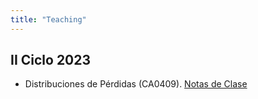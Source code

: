 ```yaml
---
title: "Teaching"
---
```


## II Ciclo 2023

-   Distribuciones de Pérdidas (CA0409). [Notas de Clase](https://luisbarboza27.github.io/NotasDistribuciones/)
    